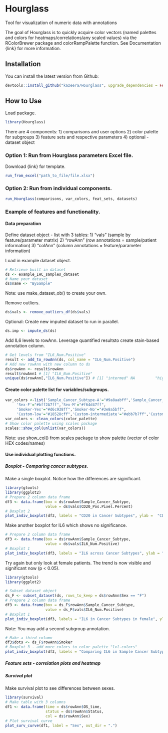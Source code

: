 # Hourglass
 Tool for visualization of numeric data with annotations

<!-- badges: start -->
<!-- badges: end -->

The goal of Hourglass is to quickly acquire color vectors (named palettes and colors for heatmaps/correlations/any scaled values) via the RColorBrewer package and colorRampPalette function. 
See Documentation {link} for more information. 

## Installation
You can install the latest version from Github:
```r
devtools::install_github("kazeera/Hourglass", upgrade_dependencies = FALSE)
```

## How to Use 
Load package.
```r
library(Hourglass)
```

There are 4 components:
1) comparisons and user options
2) color palette for subgroups
3) feature sets and respective parameters
4) optional - dataset object

### Option 1: Run from Hourglass parameters Excel file.
Download {link} for template.
```r
run_from_excel("path_to_file/file.xlsx")
```


### Option 2: Run from individual components. 
```r
run_Hourglass(comparisons, var_colors, feat_sets, datasets)
```

### Example of features and functionality.
#### Data preparation
Define dataset object - list with 3 tables: 
1) "vals" (sample by feature/parameter matrix)
2) "rowAnn" (row annotations = sample/patient information)
3) "colAnn" (column annotations = feature/parameter information)

Load in example dataset object.
```r
# Retrieve built in dataset
ds <- example_IHC_samples_dataset
# Name your dataset
ds$name <- "BySample"
```
Note: use make_dataset_ob() to create your own.


Remove outliers.
```r
ds$vals <- remove_outliers_df(ds$vals)
```

Optional: Create new imputed dataset to run in parallel. 
```r
ds.imp <- impute_ds(ds)
```

Add IL6 levels to rowAnn. Leverage quantified resultsto create stain-based annotation column.
```r
# Get levels from "IL6_Num.Positive"
result <- add_to_rowAnn(ds, col_name = "IL6_Num.Positive")
# Add new rowAnn with new column to ds 
ds$rowAnn <- result$rowAnn
result$rowAnn1 # [1] "IL6_Num.Positive"
unique(ds$rowAnn[,"IL6_Num.Positive"]) # [1] "intermed" NA         "high"     "low"     
```

#### Create color palette list for variables/subgroups.
```r
var_colors <-list('Sample_Cancer_Subtype-A'="#9a8aabff",'Sample_Cancer_Subtype-B'="#9446e8ff", 'Sample_Cancer_Subtype-C'="#3b3374ff",
     'Sex-F'="#bff2A7ff",'Sex-M'="#f64d47ff",
     'Smoker-Yes'="#d6c938ff",'Smoker-No'="#3e8a5bff",
     'Custom-low'="#18528cff",'Custom-intermediate'="#ebb7b7ff",'Custom-high'="#911919ff")
var_colors <- clean_colors(color_palette)
# Show color palette using scales package
scales::show_col(unlist(var_colors))
```
Note: use show_col() from scales package to show palette (vector of color HEX codes/names)

#### Use individual plotting functions.

##### Boxplot - Comparing cancer subtypes.
Make a single boxplot. Notice how the differences are siginificant.
```r
library(gtools)
library(ggplot2)
# Prepare 2 column data frame
df3 <- data.frame(box = ds$rowAnn$Sample_Cancer_Subtype,
                  value = ds$vals$CD20_Pos.Pixel.Percent)
# Boxplot 2
plot_indiv_boxplot(df3, labels = "CD20 in Cancer Subtypes", ylab =  "CD20_Pos.Pixel.Percent", x = "", lvl.colors = c(A="#9a8aabff",B="#9446e8ff", C="#3b3374ff"), save.to.file = F)
```


Make another boxplot for IL6 which shows no significance.
```r
# Prepare 2 column data frame
df3 <- data.frame(box = ds$rowAnn$Sample_Cancer_Subtype,
                  value = ds$vals$IL6_Num.Positive)
# Boxplot 1
plot_indiv_boxplot(df3, labels = "IL6 across Cancer Subtypes", ylab = "IL6_Num.Positive", lvl.colors = c(A="#9a8aabff", B="#9446e8ff", C="#3b3374ff"), save.to.file = F)

```

Try again but only look at female patients. The trend is now visible and significant now (p < 0.05).
```r
library(gtools)
library(ggplot2)

# Subset dataset object
ds_F <- subset_dataset(ds, rows_to_keep = ds$rowAnn$Sex == "F")
# Prepare 2 column data frame
df3 <- data.frame(box = ds_F$rowAnn$Sample_Cancer_Subtype,
                  value = ds_F$vals$IL6_Num.Positive)
# Boxplot 1
plot_indiv_boxplot(df3, labels = "IL6 in Cancer Subtypes in female", ylab = "IL6_Num.Positive", lvl.colors = c(A="#9a8aabff",B="#9446e8ff", C="#3b3374ff"), save.to.file = F)

```

Note: You may add a second subgroup annotation.
```r
# Make a third column
df3$dots <- ds_F$rowAnn$Smoker
# Boxplot 3 - add more colors to color palette "lvl.colors"
plot_indiv_boxplot(df3, labels = "Comparing IL6 in Sample Cancer Subtypes", lvl.colors = c(A="#9a8aabff",B="#9446e8ff", C="#3b3374ff", 'Yes'="#d6c938ff",'No'="#3e8a5bff"), save.to.file = F)
```

##### Feature sets - correlation plots and heatmap

##### Survival plot
Make survival plot to see differences between sexes.
```r
library(survival)
# Make table with 3 columns
df1 <- data.frame(time = ds$rowAnn$OS_time,
                  status = ds$rowAnn$Status, 
                  col = ds$rowAnn$Sex)
# Plot survival curve
plot_surv_curve(df1, label = "Sex", out_dir = ".")
```
